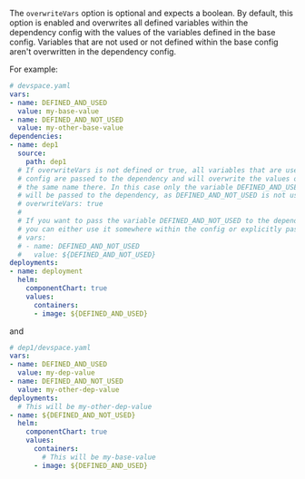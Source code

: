 The `overwriteVars` option is optional and expects a boolean. By default, this option is enabled and overwrites all defined variables within the dependency config with the values of the variables defined in the base config. Variables that are not used or not defined within the base config aren't overwritten in the dependency config.

For example:
```yaml
# devspace.yaml
vars:
- name: DEFINED_AND_USED
  value: my-base-value
- name: DEFINED_AND_NOT_USED
  value: my-other-base-value
dependencies:
- name: dep1
  source:
    path: dep1
  # If overwriteVars is not defined or true, all variables that are used within this
  # config are passed to the dependency and will overwrite the values of variables with 
  # the same name there. In this case only the variable DEFINED_AND_USED
  # will be passed to the dependency, as DEFINED_AND_NOT_USED is not used within the config.
  # overwriteVars: true
  #
  # If you want to pass the variable DEFINED_AND_NOT_USED to the dependency as well,
  # you can either use it somewhere within the config or explicitly pass it to the dependency with vars.
  # vars:
  # - name: DEFINED_AND_NOT_USED
  #   value: ${DEFINED_AND_NOT_USED}
deployments:
- name: deployment
  helm:
    componentChart: true
    values:
      containers:
      - image: ${DEFINED_AND_USED}
```

and

```yaml
# dep1/devspace.yaml
vars:
- name: DEFINED_AND_USED
  value: my-dep-value
- name: DEFINED_AND_NOT_USED
  value: my-other-dep-value
deployments:
  # This will be my-other-dep-value
- name: ${DEFINED_AND_NOT_USED}
  helm:
    componentChart: true
    values:
      containers:
        # This will be my-base-value
      - image: ${DEFINED_AND_USED}
```
